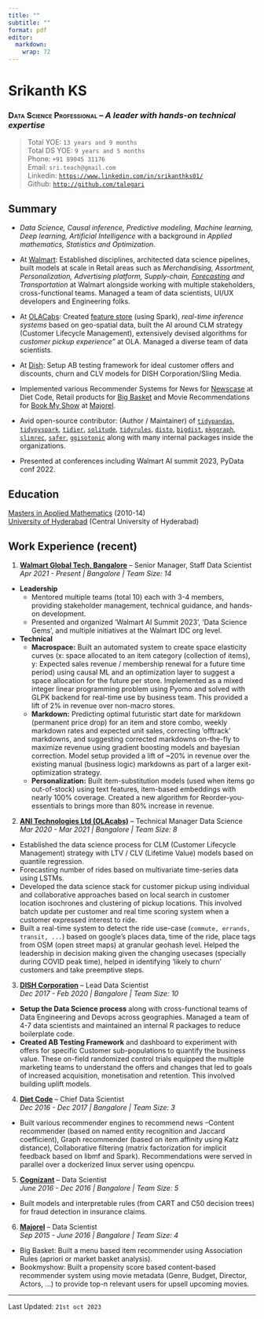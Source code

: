 ```yaml
---
title: ""
subtitle: ""
format: pdf
editor: 
  markdown: 
    wrap: 72
---
```


# Srikanth KS
### **[Data Science Professional]{.smallcaps}** -- *A leader with hands-on technical expertise*

> Total YOE: `13 years and 9 months`  
> Total DS YOE: `9 years and 5 months`  
> Phone: `+91 89045 31176`  
> Email: `sri.teach@gmail.com`  
> Linkedin: [`https://www.linkedin.com/in/srikanthks01/`](https://www.linkedin.com/in/srikanthks01/)  
> Github: [`http://github.com/talegari`](http://github.com/talegari)

## Summary

- *Data Science, Causal inference, Predictive modeling, Machine learning, Deep learning, Artificial Intelligence* with a background in *Applied mathematics, Statistics and Optimization*.

- At [Walmart](https://tech.walmart.com/content/walmart-global-tech/en_us.html): Established disciplines, architected data science pipelines, built models at scale in Retail areas such as *Merchandising, Assortment, Personalization, Advertising platform, Supply-chain, [Forecasting](https://tech.Walmart.com/content/Walmart-global-tech/en_us/news/articles/centralized-forecasting-service.html) and Transportation* at Walmart alongside working with multiple stakeholders, cross-functional teams. Managed a team of data scientists, UI/UX developers and Engineering folks.

- At [OLACabs](https://www.olacabs.com/): Created [feature store](https://medium.com/@TechAtOla/why-and-how-we-built-a-feature-store-at-ola-5a3c9ae1969b) (using Spark), *real-time inference systems* based on geo-spatial data, built the AI around CLM strategy (Customer Lifecycle Management), extensively devised algorithms for *customer pickup experience"* at OLA. Managed a diverse team of data scientists.

- At [Dish](https://www.dish.com/): Setup AB testing framework for ideal customer offers and discounts, churn and CLV models for DISH Corporation/Sling Media.

- Implemented various Recommender Systems for News for [Newscase](https://www.newscase.com/) at Diet Code, Retail products for [Big Basket](https://www.bigbasket.com/) and Movie Recommendations for [Book My Show](https://in.bookmyshow.com/) at [Majorel](https://www.majorel.com/).

- Avid open-source contributor: (Author / Maintainer) of [`tidypandas`](https://pypi.org/project/tidypandas/), [`tidypyspark`](https://pypi.org/project/tidypyspark/), [`tidier`](https://cran.r-project.org/package=tidier), [`solitude`](https://cran.r-project.org/package=solitude), [`tidyrules`](https://cran.r-project.org/package=tidyrules), [`disto`](https://cran.r-project.org/package=disto),
[`bigdist`](https://cran.r-project.org/package=bigdist),
[`pkggraph`](https://cran.r-project.org/package=pkggraph),
[`slimrec`](https://cran.r-project.org/package=slimrec),
[`safer`](https://cran.r-project.org/package=safer),
[`ggisotonic`](https://cran.r-project.org/package=ggisotonic) along with many internal packages inside the organizations.

- Presented at conferences including Walmart AI summit 2023, PyData conf 2022.

## Education

[Masters in Applied Mathematics](http://mathstat.uohyd.ac.in/programmes-offered-school) (2010-14)  
[University of Hyderabad](https://uohyd.ac.in/) (Central University of Hyderabad)

## Work Experience (recent)

1. [**Walmart Global Tech, Bangalore**]{.underline} -- Senior Manager, Staff Data Scientist   
*Apr 2021 - Present | Bangalore | Team Size: 14*

  - **Leadership**
    - Mentored multiple teams (total 10) each with 3-4 members, providing stakeholder management, technical guidance, and hands-on development.
    - Presented and organized 'Walmart AI Summit 2023', 'Data Science Gems', and multiple initiatives at the Walmart IDC org level.

  - **Technical**
      - **Macrospace:** Built an automated system to create space elasticity curves (x: space allocated to an item category (collection of items), y: Expected sales revenue / membership renewal for a future time period) using causal ML and an optimization layer to suggest a space allocation for the future per store. Implemented as a mixed integer linear programming problem using Pyomo and solved with GLPK backend for real-time use by business team. This provided a lift of 2% in revenue over non-macro stores.
      - **Markdown:** Predicting optimal futuristic start date for markdown (permanent price drop) for an item and store combo, weekly markdown rates and expected unit sales, correcting 'offtrack' markdowns, and suggesting corrected markdowns on-the-fly to maximize revenue using gradient boosting models and bayesian correction. Model setup provided a lift of ~20% in revenue over the existing manual (business logic) markdowns as part of a larger exit-optimization strategy.
      - **Personalization:** Built item-substitution models (used when items go out-of-stock) using text features, item-based embeddings with nearly 100% coverage. Created a new algorithm for Reorder-you-essentials to brings more than 80\% increase in revenue.

2. [**ANI Technologies Ltd (OLAcabs)**]{.underline} -- Technical Manager Data Science   
*Mar 2020 - Mar 2021 | Bangalore | Team Size: 8*

  - Established the data science process for CLM (Customer Lifecycle Management) strategy with LTV / CLV (Lifetime Value) models based on quantile regression.
  - Forecasting number of rides based on multivariate time-series data using LSTMs.
  - Developed the data science stack for customer pickup using individual and collaborative approaches based on local search in customer location isochrones and clustering of pickup locations. This involved batch update per customer and real time scoring system when a customer expressed interest to ride.
  - Built a real-time system to detect the ride use-case (`commute, errands, transit, ...`) based on google's places data, time of the ride, place tags from OSM (open street maps) at granular geohash level. Helped the leadership in decision making given the changing usecases (specially during COVID peak time), helped in identifying 'likely to churn' customers and take preemptive steps.

3. [**DISH Corporation**]{.underline} -- Lead Data Scientist  
*Dec 2017 - Feb 2020 | Bangalore | Team Size: 10*

  - **Setup the Data Science process** along with cross-functional teams of Data Engineering and Devops across geographies. Managed a team of 4-7 data scientists and maintained an internal R packages to reduce boilerplate code.
  - **Created AB Testing Framework** and dashboard to experiment with offers for specific Customer sub-populations to quantify the business value. These on-field randomized control trials equipped the multiple marketing teams to understand the offers and changes that led to goals of increased acquisition, monetisation and retention. This involved building uplift models.
  
4. [**Diet Code**]{.underline} -- Chief Data Scientist  
*Dec 2016 - Dec 2017 | Bangalore | Team Size: 3*

  - Built various recommender engines to recommend news --Content recommender (based on named entity recognition and Jaccard coefficient), Graph recommender (based on item affinity using Katz distance), Collaborative filtering (matrix factorization for implicit feedback based on libmf and Spark). Recommendations were served in parallel over a dockerized linux server using opencpu.

5. [**Cognizant**]{.underline} -- Data Scientist  
*June 2016 - Dec 2016 | Bangalore | Team Size: 5*

  - Built models and interpretable rules (from CART and C50 decision trees) for fraud detection in insurance claims.

6. [**Majorel**]{.underline} -- Data Scientist  
*Sep 2015 - June 2016 | Bangalore | Team Size: 4*

 - Big Basket: Built a menu based item recommender using Association Rules (apriori or market basket analysis).
 - Bookmyshow: Built a propensity score based content-based recommender system using movie metadata (Genre, Budget, Director, Actors, ...) to provide top-n relevant users for upsell upcoming movies.
 
----

Last Updated: `21st oct 2023`
